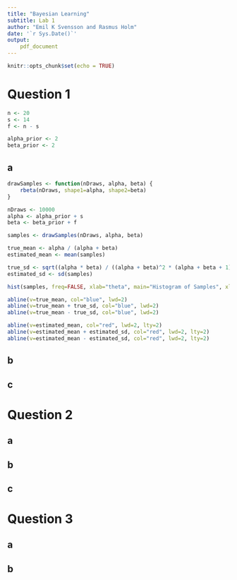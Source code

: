 ```yaml
---
title: "Bayesian Learning"
subtitle: Lab 1
author: "Emil K Svensson and Rasmus Holm"
date: '`r Sys.Date()`'
output:
    pdf_document
---
```


```r
knitr::opts_chunk$set(echo = TRUE)
```

# Question 1

```r
n <- 20
s <- 14
f <- n - s

alpha_prior <- 2
beta_prior <- 2
```

## a

```r
drawSamples <- function(nDraws, alpha, beta) {
    rbeta(nDraws, shape1=alpha, shape2=beta)
}

nDraws <- 10000
alpha <- alpha_prior + s
beta <- beta_prior + f

samples <- drawSamples(nDraws, alpha, beta)

true_mean <- alpha / (alpha + beta)
estimated_mean <- mean(samples)

true_sd <- sqrt((alpha * beta) / ((alpha + beta)^2 * (alpha + beta + 1)))
estimated_sd <- sd(samples)
```

```r
hist(samples, freq=FALSE, xlab="theta", main="Histogram of Samples", xlim=c(0, 1))

abline(v=true_mean, col="blue", lwd=2)
abline(v=true_mean + true_sd, col="blue", lwd=2)
abline(v=true_mean - true_sd, col="blue", lwd=2)

abline(v=estimated_mean, col="red", lwd=2, lty=2)
abline(v=estimated_mean + estimated_sd, col="red", lwd=2, lty=2)
abline(v=estimated_mean - estimated_sd, col="red", lwd=2, lty=2)
```

## b

## c

# Question 2

## a

## b

## c

# Question 3

## a

## b

